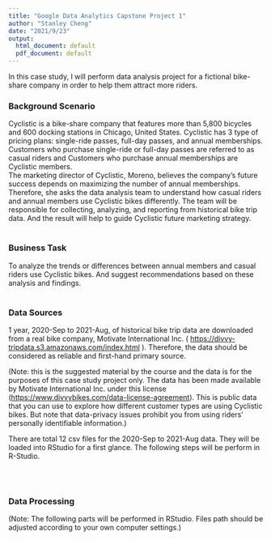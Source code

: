 ---
title: "Google Data Analytics Capstone Project 1"
author: "Stanley Cheng"
date: "2021/9/23"
output:
  html_document: default
  pdf_document: default
---
In this case study, I will perform data analysis project for a fictional bike-share company in order to help them attract more riders.




### Background Scenario
Cyclistic is a bike-share company that features more than 5,800 bicycles and 600 docking stations in Chicago, United States. Cyclistic has 3 type of pricing plans: single-ride passes, full-day passes, and annual memberships. Customers who purchase single-ride or full-day passes are referred to as casual riders and Customers who purchase annual memberships are Cyclistic members.
<br>
The marketing director of Cyclistic, Moreno, believes the company’s future success depends on maximizing the number of annual memberships. Therefore, she asks the data analysis team to understand how casual riders and annual members use Cyclistic bikes differently. The team will be responsible for collecting, analyzing, and reporting from historical bike trip data. And the result will help to guide Cyclistic future marketing strategy. 
<br>
<br>

### Business Task
To analyze the trends or differences between annual members and casual riders use Cyclistic bikes. And suggest recommendations based on these analysis and findings. 
<br>
<br>

### Data Sources
1 year, 2020-Sep to 2021-Aug, of historical bike trip data are downloaded from a real bike company, Motivate International Inc. ( <https://divvy-tripdata.s3.amazonaws.com/index.html> ). Therefore, the data should be considered as reliable and first-hand primary source. 

(Note: this is the suggested material by the course and the data is for the purposes of this case study project only. The data has been made available by Motivate International Inc. under this license (<https://www.divvybikes.com/data-license-agreement>). This is public data that you can use to explore how different customer types are using Cyclistic bikes. But note that data-privacy issues prohibit you from using riders’ personally identifiable information.)

There are total 12 csv files for the 2020-Sep to 2021-Aug data. They will be loaded into RStudio for a first glance. The following steps will be perform in R-Studio.

<br>
<br>

### Data Processing
(Note: The following parts will be performed in RStudio. Files path should be adjusted according to your own computer settings.) 


